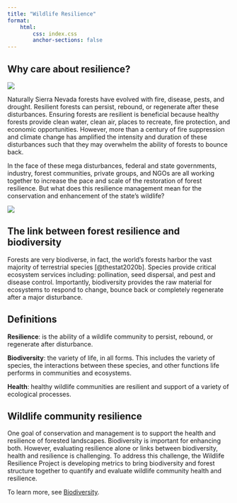 ```yaml
---
title: "Wildlife Resilience"
format: 
    html:
        css: index.css
        anchor-sections: false
---
```


## Why care about resilience?

![](images/ForestType_Collage.png){fig-align="center"}

Naturally Sierra Nevada forests have evolved with fire, disease, pests, and drought. Resilient forests can persist, rebound, or regenerate after these disturbances. Ensuring forests are resilient is beneficial because healthy forests provide clean water, clean air, places to recreate, fire protection, and economic opportunities. However, more than a century of fire suppression and climate change has amplified the intensity and duration of these disturbances such that they may overwhelm the ability of forests to bounce back.

In the face of these mega disturbances, federal and state governments, industry, forest communities, private groups, and NGOs are all working together to increase the pace and scale of the restoration of forest resilience. But what does this resilience management mean for the conservation and enhancement of the state's wildlife?

![](images/Caldor_LeeksSpringsLookout.png){fig-align="center"}

## The link between forest resilience and biodiversity

Forests are very biodiverse, in fact, the world's forests harbor the vast majority of terrestrial species [@thestat2020b]. Species provide critical ecosystem services including: pollination, seed dispersal, and pest and disease control. Importantly, biodiversity provides the raw material for ecosystems to respond to change, bounce back or completely regenerate after a major disturbance.

::: callout-tip
## Definitions

**Resilience**: is the ability of a wildlife community to persist, rebound, or regenerate after disturbance.

**Biodiversity**: the variety of life, in all forms. This includes the variety of species, the interactions between these species, and other functions life performs in communities and ecosystems.

**Health**: healthy wildlife communities are resilient and support of a variety of ecological processes.
:::

## Wildlife community resilience

One goal of conservation and management is to support the health and resilience of forested landscapes. Biodiversity is important for enhancing both. However, evaluating resilience alone or links between biodiversity, health and resilience is challenging. To address this challenge, the Wildlife Resilience Project is developing metrics to bring biodiversity and forest structure together to quantify and evaluate wildlife community health and resilience.

To learn more, see [Biodiversity](biodiversity.qmd). <!-- <iframe src="pdf/Metrics_Wildlife_Community_Resilience_Summary.pdf" width="100%" height="1000px"> -->

